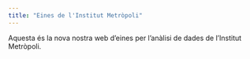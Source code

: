 ```yaml
---
title: "Eines de l'Institut Metròpoli"
---
```


Aquesta és la nova nostra web d'eines per l'anàlisi de dades de l'Institut Metròpoli.
